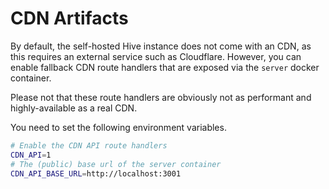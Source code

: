 
# CDN Artifacts

By default, the self-hosted Hive instance does not come with an CDN, as this requires an external
service such as Cloudflare. However, you can enable fallback CDN route handlers that are exposed via
the `server` docker container.

<Callout>
  Please not that these route handlers are obviously not as performant and highly-available as a
  real CDN.
</Callout>

You need to set the following environment variables.

```bash filename="Environment variables for the server container"
# Enable the CDN API route handlers
CDN_API=1
# The (public) base url of the server container
CDN_API_BASE_URL=http://localhost:3001
```

